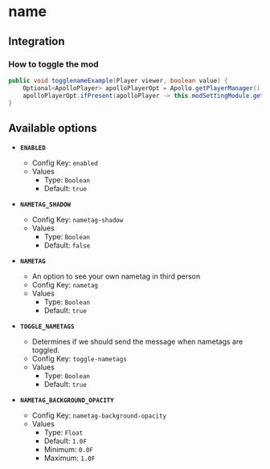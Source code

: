 # name

## Integration

### How to toggle the mod

```java
public void togglenameExample(Player viewer, boolean value) {
    Optional<ApolloPlayer> apolloPlayerOpt = Apollo.getPlayerManager().getPlayer(viewer.getUniqueId());
    apolloPlayerOpt.ifPresent(apolloPlayer -> this.modSettingModule.getOptions().set(apolloPlayer, ModNametag.ENABLED, value));
}
```

## Available options

- __`ENABLED`__
    - Config Key: `enabled`
    - Values
        - Type: `Boolean`
        - Default: `true`

- __`NAMETAG_SHADOW`__
    - Config Key: `nametag-shadow`
    - Values
        - Type: `Boolean`
        - Default: `false`

- __`NAMETAG`__
    - An option to see your own nametag in third person
    - Config Key: `nametag`
    - Values
        - Type: `Boolean`
        - Default: `true`

- __`TOGGLE_NAMETAGS`__
    - Determines if we should send the message when nametags are toggled.
    - Config Key: `toggle-nametags`
    - Values
        - Type: `Boolean`
        - Default: `true`

- __`NAMETAG_BACKGROUND_OPACITY`__
    - Config Key: `nametag-background-opacity`
    - Values
        - Type: `Float`
        - Default: `1.0F`
        - Minimum: `0.0F`
        - Maximum: `1.0F`

